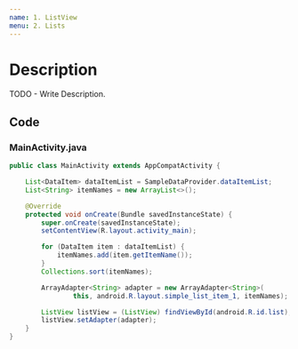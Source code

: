 ```yaml
---
name: 1. ListView
menu: 2. Lists
---
```


# Description

TODO - Write Description.

## Code

### MainActivity.java

```java
public class MainActivity extends AppCompatActivity {

    List<DataItem> dataItemList = SampleDataProvider.dataItemList;
    List<String> itemNames = new ArrayList<>();

    @Override
    protected void onCreate(Bundle savedInstanceState) {
        super.onCreate(savedInstanceState);
        setContentView(R.layout.activity_main);

        for (DataItem item : dataItemList) {
            itemNames.add(item.getItemName());
        }
        Collections.sort(itemNames);

        ArrayAdapter<String> adapter = new ArrayAdapter<String>(
                this, android.R.layout.simple_list_item_1, itemNames);

        ListView listView = (ListView) findViewById(android.R.id.list);
        listView.setAdapter(adapter);
    }
}
```
